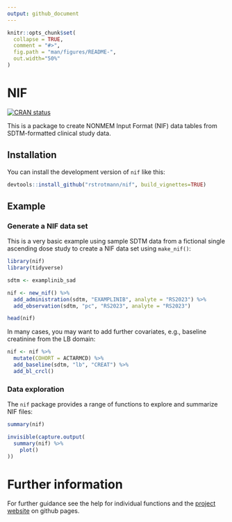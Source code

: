 ```yaml
---
output: github_document
---
```


<!-- README.md is generated from README.Rmd. Please edit that file -->

```r
knitr::opts_chunk$set(
  collapse = TRUE,
  comment = "#>",
  fig.path = "man/figures/README-",
  out.width="50%"
)
```

# NIF

<!-- badges: start -->
[![CRAN status](https://www.r-pkg.org/badges/version/nif)](https://CRAN.R-project.org/package=nif)
<!-- badges: end -->

This is a package to create NONMEM Input Format (NIF) data tables from
SDTM-formatted clinical study data.

## Installation

You can install the development version of `nif` like this:

``` r
devtools::install_github("rstrotmann/nif", build_vignettes=TRUE)
```

## Example

### Generate a NIF data set

This is a very basic example using sample SDTM data from a fictional single
ascending dose study to create a NIF data set using `make_nif()`:

```r
library(nif)
library(tidyverse)

sdtm <- examplinib_sad

nif <- new_nif() %>% 
  add_administration(sdtm, "EXAMPLINIB", analyte = "RS2023") %>% 
  add_observation(sdtm, "pc", "RS2023", analyte = "RS2023")

head(nif)
```

In many cases, you may want to add further covariates, e.g., baseline creatinine
from the LB domain:

```r
nif <- nif %>%  
  mutate(COHORT = ACTARMCD) %>% 
  add_baseline(sdtm, "lb", "CREAT") %>% 
  add_bl_crcl()
```

### Data exploration

The `nif` package provides a range of functions to explore and summarize NIF
files:

```r
summary(nif)

invisible(capture.output(
  summary(nif) %>%
    plot()
))
```

# Further information

For further guidance see the help for individual functions and the [project
website](https://rstrotmann.github.io/nif/) on github pages.

